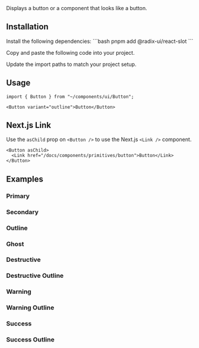 
<Title>Button</Title>
<Description>Displays a button or a component that looks like a button.</Description>
<ComponentPreview id="button" />

## Installation
<Steps>
<StepTitle>Install the following dependencies:</StepTitle>
<StepContent>
```bash
pnpm add @radix-ui/react-slot
```
</StepContent>

<StepTitle>Copy and paste the following code into your project.</StepTitle>
<StepContent>
<FileSource id="button" />
</StepContent>

<StepTitle>Update the import paths to match your project setup.</StepTitle>
</Steps>

## Usage
```tsx
import { Button } from "~/components/ui/Button";
```
```tsx
<Button variant="outline">Button</Button>
```

## Next.js Link
Use the `asChild` prop on `<Button />` to use the Next.js `<Link />` component.
```tsx
<Button asChild>
  <Link href="/docs/components/primitives/button">Button</Link>
</Button>
```

## Examples

### Primary
<ComponentPreview id="button" />

### Secondary
<ComponentPreview id="buttonSecondary" />

### Outline
<ComponentPreview id="buttonOutline" />

### Ghost
<ComponentPreview id="buttonGhost" />

### Destructive
<ComponentPreview id="buttonDestructive" />

### Destructive Outline
<ComponentPreview id="buttonDestructiveOutline" />

### Warning
<ComponentPreview id="buttonWarning" />

### Warning Outline
<ComponentPreview id="buttonWarningOutline" />

### Success
<ComponentPreview id="buttonSuccess" />

### Success Outline
<ComponentPreview id="buttonSuccessOutline" />

<Footer previousLabel="Breadcrumb" previousHref="/docs/components/primitives/breadcrumb" nextLabel="Calendar" nextHref="/docs/components/primitives/calendar" />
